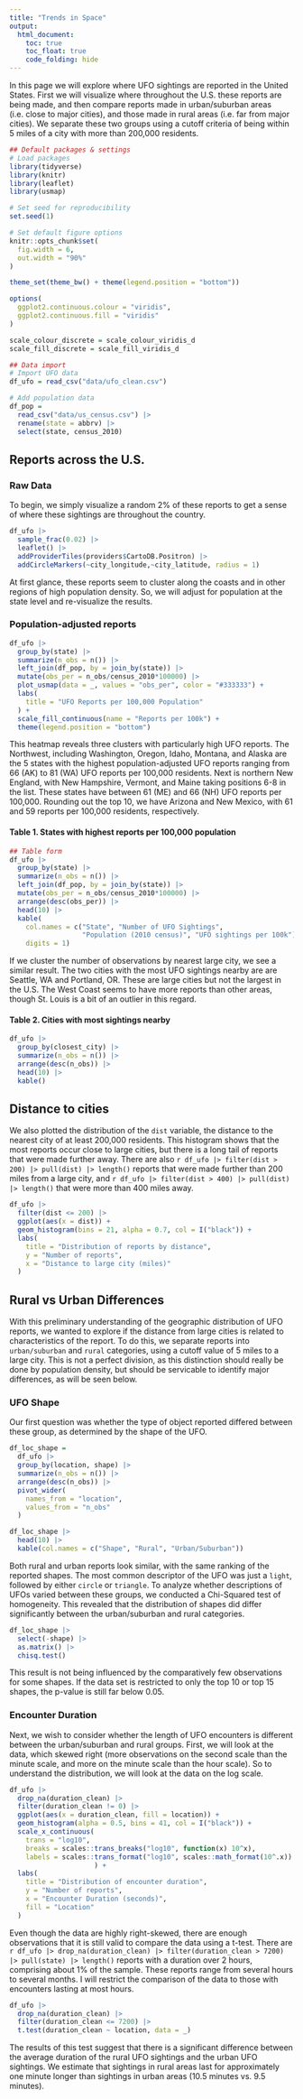 ```yaml
---
title: "Trends in Space"
output: 
  html_document:
    toc: true
    toc_float: true
    code_folding: hide
---
```


In this page we will explore where UFO sightings are reported in the United States. First we will visualize where throughout the U.S. these reports are being made, and then compare reports made in urban/suburban areas (i.e. close to major cities), and those made in rural areas (i.e. far from major cities). We separate these two groups using a cutoff criteria of being within 5 miles of a city with more than 200,000 residents.

```r
## Default packages & settings
# Load packages
library(tidyverse)
library(knitr)
library(leaflet)
library(usmap)

# Set seed for reproducibility
set.seed(1)

# Set default figure options
knitr::opts_chunk$set(
  fig.width = 6,
  out.width = "90%"
)

theme_set(theme_bw() + theme(legend.position = "bottom"))

options(
  ggplot2.continuous.colour = "viridis",
  ggplot2.continuous.fill = "viridis"
)

scale_colour_discrete = scale_colour_viridis_d
scale_fill_discrete = scale_fill_viridis_d

## Data import
# Import UFO data
df_ufo = read_csv("data/ufo_clean.csv")

# Add population data
df_pop = 
  read_csv("data/us_census.csv") |>
  rename(state = abbrv) |> 
  select(state, census_2010)
```

## Reports across the U.S.
### Raw Data
To begin, we simply visualize a random 2% of these reports to get a sense of where these sightings are throughout the country.

```r
df_ufo |> 
  sample_frac(0.02) |> 
  leaflet() |> 
  addProviderTiles(providers$CartoDB.Positron) |> 
  addCircleMarkers(~city_longitude,~city_latitude, radius = 1) 
```


At first glance, these reports seem to cluster along the coasts and in other regions of high population density. So, we will adjust for population at the state level and re-visualize the results.

### Population-adjusted reports
```r
df_ufo |> 
  group_by(state) |> 
  summarize(n_obs = n()) |> 
  left_join(df_pop, by = join_by(state)) |> 
  mutate(obs_per = n_obs/census_2010*100000) |> 
  plot_usmap(data = _, values = "obs_per", color = "#333333") +
  labs(
    title = "UFO Reports per 100,000 Population"
  ) + 
  scale_fill_continuous(name = "Reports per 100k") +
  theme(legend.position = "bottom") 
```

This heatmap reveals three clusters with particularly high UFO reports. The Northwest, including Washington, Oregon, Idaho, Montana, and Alaska are the 5 states with the highest population-adjusted UFO reports ranging from 66 (AK) to 81 (WA) UFO reports per 100,000 residents. Next is northern New England, with New Hampshire, Vermont, and Maine taking positions 6-8 in the list. These states have between 61 (ME) and 66 (NH) UFO reports per 100,000. Rounding out the top 10, we have Arizona and New Mexico, with 61 and 59 reports per 100,000 residents, respectively.

#### Table 1. States with highest reports per 100,000 population
```r
## Table form
df_ufo |> 
  group_by(state) |> 
  summarize(n_obs = n()) |> 
  left_join(df_pop, by = join_by(state)) |> 
  mutate(obs_per = n_obs/census_2010*100000) |> 
  arrange(desc(obs_per)) |> 
  head(10) |> 
  kable(
    col.names = c("State", "Number of UFO Sightings",
                  "Population (2010 census)", "UFO sightings per 100k"),
    digits = 1)
```


If we cluster the number of observations by nearest large city, we see a similar result. The two cities with the most UFO sightings nearby are are Seattle, WA and Portland, OR. These are large cities but not the largest in the U.S. The West Coast seems to have more reports than other areas, though St. Louis is a bit of an outlier in this regard.

#### Table 2. Cities with most sightings nearby
```r
df_ufo |> 
  group_by(closest_city) |> 
  summarize(n_obs = n()) |> 
  arrange(desc(n_obs)) |> 
  head(10) |> 
  kable()
```

## Distance to cities
We also plotted the distribution of the `dist` variable, the distance to the nearest city of at least 200,000 residents. This histogram shows that the most reports occur close to large cities, but there is a long tail of reports that were made further away. There are also `r df_ufo |> filter(dist > 200) |> pull(dist) |> length()` reports that were made further than 200 miles from a large city, and `r df_ufo |> filter(dist > 400) |> pull(dist) |> length()` that were more than 400 miles away. 

```r
df_ufo |> 
  filter(dist <= 200) |> 
  ggplot(aes(x = dist)) +
  geom_histogram(bins = 21, alpha = 0.7, col = I("black")) +
  labs(
    title = "Distribution of reports by distance",
    y = "Number of reports",
    x = "Distance to large city (miles)"
  ) 
```


## Rural vs Urban Differences
With this preliminary understanding of the geographic distribution of UFO reports, we wanted to explore if the distance from large cities is related to characteristics of the report. To do this, we separate reports into `urban/suburban` and `rural` categories, using a cutoff value of 5 miles  to a large city. This is not a perfect division, as this distinction should really be done by population density, but should be servicable to identify major differences, as will be seen below.

### UFO Shape
Our first question was whether the type of object reported differed between these group, as determined by the shape of the UFO.
```r
df_loc_shape = 
  df_ufo |> 
  group_by(location, shape) |> 
  summarize(n_obs = n()) |> 
  arrange(desc(n_obs)) |> 
  pivot_wider(
    names_from = "location",
    values_from = "n_obs"
  ) 

df_loc_shape |> 
  head(10) |> 
  kable(col.names = c("Shape", "Rural", "Urban/Suburban"))
```

Both rural and urban reports look similar, with the same ranking of the reported shapes. The most common descriptor of the UFO was just a `light`, followed by either `circle` or `triangle`. To analyze whether descriptions of UFOs varied between these groups, we conducted a Chi-Squared test of homogeneity. This revealed that the distribution of shapes did differ significantly between the urban/suburban and rural categories. 

```r
df_loc_shape |> 
  select(-shape) |> 
  as.matrix() |> 
  chisq.test() 
```

This result is not being influenced by the comparatively few observations for some shapes. If the data set is restricted to only the top 10 or top 15 shapes, the p-value is still far below 0.05.

### Encounter Duration
Next, we wish to consider whether the length of UFO encounters is different between the urban/suburban and rural groups. First, we will look at the data, which skewed right (more observations on the second scale than the minute scale, and more on the minute scale than the hour scale). So to understand the distribution, we will look at the data on the log scale.

```r
df_ufo |> 
  drop_na(duration_clean) |> 
  filter(duration_clean != 0) |>
  ggplot(aes(x = duration_clean, fill = location)) +
  geom_histogram(alpha = 0.5, bins = 41, col = I("black")) +
  scale_x_continuous(
    trans = "log10",
    breaks = scales::trans_breaks("log10", function(x) 10^x),
    labels = scales::trans_format("log10", scales::math_format(10^.x))
                     ) +
  labs(
    title = "Distribution of encounter duration",
    y = "Number of reports",
    x = "Encounter Duration (seconds)",
    fill = "Location"
  )
```

Even though the data are highly right-skewed, there are enough observations that it is still valid to compare the data using a t-test. There are `r df_ufo |> drop_na(duration_clean) |> filter(duration_clean > 7200) |> pull(state) |> length()` reports with a duration over 2 hours, comprising about 1% of the sample. These reports range from several hours to several months. I will restrict the comparison of the data to those with encounters lasting at most hours.

```r
df_ufo |> 
  drop_na(duration_clean) |> 
  filter(duration_clean <= 7200) |> 
  t.test(duration_clean ~ location, data = _)
```

The results of this test suggest that there is a significant difference between the average duration of the rural UFO sightings and the urban UFO sightings. We estimate that sightings in rural areas last for approximately one minute longer than sightings in urban areas (10.5 minutes vs. 9.5 minutes).


